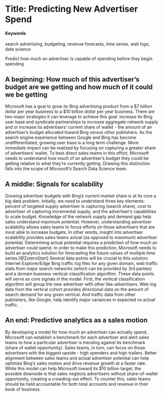 # Title: Predicting New Advertiser Spend

#### Keywords {-}
search advertising, budgeting, revenue forecasts, time series, web logs, data science

Predict how much an advertiser is capable of spending before they begin spending

## A beginning: How much of this advertiser's budget are we getting and how much of it could we be getting 

Microsoft has a goal to grow its Bing advertising product from a $7 billion dollar per year business to a $10 billion dollar per year business. There are two major strategies it can leverage to achieve this goal: increase its Bing user base and syndicate partnerships to increase aggregate network supply and or increase its advertisers' current share of wallet - the amount of an advertiser's budget allocated toward Bing versus other publishers. As the search engine experience between Google and Bing has become undifferentiated, growing user base is a long term challenge. More immediate impact can be realized by focusing on capturing a greater share of advertisers’ wallet. To best direct sales teams in this effort, Microsoft needs to understand how much of an advertiser's budget they could be getting relative to what they're currently getting. Drawing this distinction falls into the scope of Microsoft’s Search Data Science team.


## A middle: Signals for scalability

Growing advertiser budgets with Bing’s current market share is at its core a big data problem. Initially, we need to understand three key elements: percent of targeted supply advertiser is capturing (search share), cost to advertiser of capturing incremental supply, and the advertiser’s capabilities to scale budget. Knowledge of the network supply and demand gap help sales understand maximum potential. However, understanding advertiser scalability allows sales teams to focus efforts on those advertisers that are most able to increase budgets. In other words, insight into advertiser scalability provides sales teams actual (as opposed to maximum) advertiser potential. Determining actual potential requires a prediction of how much an advertiser could spend. In order to make this prediction, Microsoft needs to build an analytics solution for forecasting the future values of multiple time series.[@ZoteroStart] Several data points will be crucial to this solution: Internet Explorer/Edge Bing traffic log files for any given domain, web traffic stats from major search networks (which can be provided by 3rd parties) and a domain business vertical-classification algorithm. These data points will serve as core signals in the model. First, the vertical classification algorithm will group the new advertiser with other like-advertisers. Web log data from the vertical cohort provides directional data on the amount of search demand for any given vertical. And traffic data from other publishers, like Google, help identify major variances in expected vs actual traffic.


## An end: Predictive analytics as a sales motion
By developing a model for how much an advertiser can actually spend, Microsoft can establish a benchmark for each advertiser and alert sales teams to how a particular advertiser is trending against its benchmark (share of wallet opportunity). Sales teams, in turn, can focus on those advertisers with the biggest upside - high spenders and high trailers. Better alignment between sales teams and actual advertiser potential can help optimize Bing’s sales motion and drive revenue growth at a faster rate. While this model can help Microsoft toward its $10 billion target, the possible downside is that sales neglects advertisers without share-of-wallet opportunity, creating a crowding-out effect. To counter this, sales teams should be held accountable for both total accounts and revenue in their book of business.


